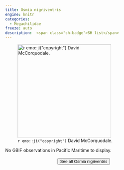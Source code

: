 ```yaml
---
title: Osmia nigriventris
engine: knitr
categories:
  - Megachilidae
freeze: auto
description:  <span class="sh-badge">SH list</span>
---
```

![`r emo::ji("copyright")` David McCorquodale.](https://inaturalist-open-data.s3.amazonaws.com/photos/145321672/large.jpg){height=300}



No GBIF observations in Pacific Maritime to display.
<br><br>
<center>


<a href="https://inaturalist.ca/observations?place_id=any&quality_grade=research&subview=map&taxon_id=452480"><button type="button" class="btn btn-secondary">See all Osmia nigriventris <i class="fa-solid fa-arrow-up-right-from-square"></i> </button></a>
</center>
